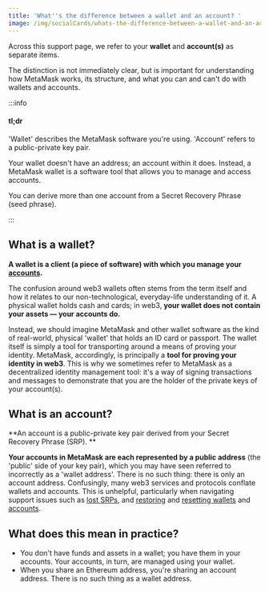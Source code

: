 ```yaml
---
title: 'What''s the difference between a wallet and an account? '
image: /img/socialCards/whats-the-difference-between-a-wallet-and-an-account-.jpg
---
```



<CustomLayout />

Across this support page, we refer to your **wallet** and **account(s)** as separate items.

The distinction is not immediately clear, but is important for understanding how MetaMask works, its structure, and what you can and can't do with wallets and accounts.

:::info

#### tl;dr

'Wallet' describes the MetaMask software you're using. 'Account' refers to a public-private key pair.

Your wallet doesn't have an address; an account within it does. Instead, a MetaMask wallet is a software tool that allows you to manage and access accounts.

You can derive more than one account from a Secret Recovery Phrase (seed phrase).

:::

## What is a wallet?

**A wallet is a client (a piece of software) with which you manage your [accounts](#what-is-an-account).**

The confusion around web3 wallets often stems from the term itself and how it relates to our non-technological, everyday-life understanding of it. A physical wallet holds cash and cards; in web3, **your wallet does not contain your assets — your accounts do.**

Instead, we should imagine MetaMask and other wallet software as the kind of real-world, physical 'wallet' that holds an ID card or passport. The wallet itself is simply a tool for transporting around a means of proving your identity. MetaMask, accordingly, is principally a **tool for proving your identity in web3**. This is why we sometimes refer to MetaMask as a decentralized identity management tool: it's a way of signing transactions and messages to demonstrate that you are the holder of the private keys of your account(s).

## What is an account?

**An account is a public-private key pair derived from your Secret Recovery Phrase (SRP). **

**Your accounts in MetaMask are each represented by a public address** (the 'public' side of your key pair), which you may have seen referred to incorrectly as a 'wallet address'. There is no such thing: there is only an account address. Confusingly, many web3 services and protocols conflate wallets and accounts. This is unhelpful, particularly when navigating support issues such as [lost SRPs](/managing-my-wallet/secret-recovery-phrase-and-private-keys/can-i-access-my-accounts-without-my-secret-recovery-phrase), and [restoring](/managing-my-wallet/resetting-deleting-and-restoring/how-to-restore-your-metamask-wallet-from-secret-recovery-phrase) and [resetting wallets](/managing-my-wallet/resetting-deleting-and-restoring/how-to-reset-your-wallet) and [accounts](/managing-my-wallet/resetting-deleting-and-restoring/how-to-clear-your-account-activity-reset-account).

## What does this mean in practice?

- You don't have funds and assets in a wallet; you have them in your accounts. Your accounts, in turn, are managed using your wallet.
- When you share an Ethereum address, you're sharing an account address. There is no such thing as a wallet address.

